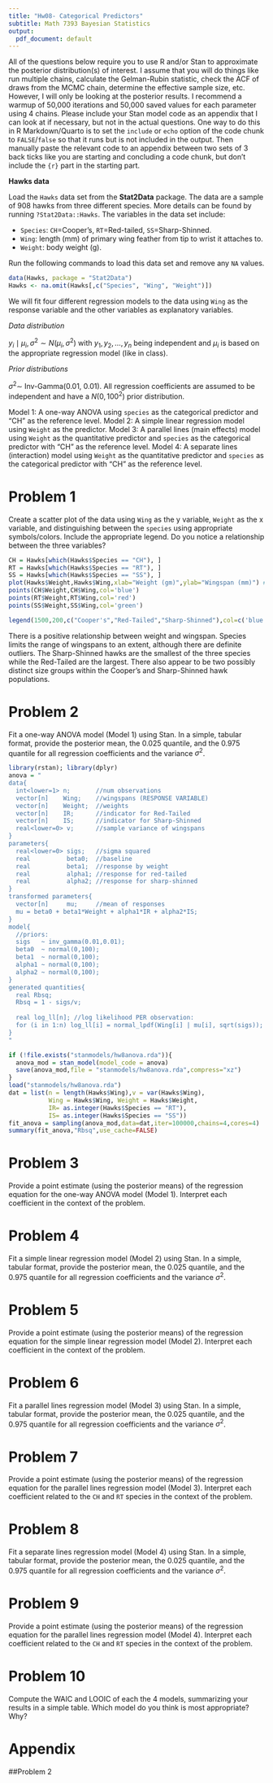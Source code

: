 ```yaml
---
title: "Hw08- Categorical Predictors"
subtitle: Math 7393 Bayesian Statistics
output:
  pdf_document: default
---
```


All of the questions below require you to use R and/or Stan to approximate the posterior distribution(s) of interest.  I assume that you will do things like run multiple chains, calculate the Gelman-Rubin statistic, check the ACF of draws from the MCMC chain, determine the effective sample size, etc.  However, I will only be looking at the posterior results.  I recommend a warmup of 50,000 iterations and 50,000 saved values for each parameter using 4 chains. Please include your Stan model code as an appendix that I can look at if necessary, but not in the actual questions. One way to do this in R Markdown/Quarto is to set the `include` or `echo` option of the code chunk to `FALSE`/`false` so that it runs but is not included in the output. Then manually paste the relevant code to an appendix between two sets of 3 back ticks like you are starting and concluding a code chunk, but don't include the `{r}` part in the starting part.

**Hawks data**

Load the `Hawks` data set from the **Stat2Data** package. The data are a sample of 908 hawks from three different species. More details can be found by running `?Stat2Data::Hawks`. The variables in the data set include:

- `Species`:	`CH`=Cooper's, `RT`=Red-tailed, `SS`=Sharp-Shinned.
- `Wing`: length (mm) of primary wing feather from tip to wrist it attaches to.
- `Weight`:	body weight (g).

Run the following commands to load this data set and remove any `NA` values.

```r
data(Hawks, package = "Stat2Data")
Hawks <- na.omit(Hawks[,c("Species", "Wing", "Weight")])
```

We will fit four different regression models to the data using `Wing` as the response variable and the other variables as explanatory variables.

*Data distribution*

$y_i \mid \mu_i, \sigma^2 \sim N(\mu_i, \sigma^2)$ with $y_1, y_2, \ldots, y_n$ being independent and $\mu_i$ is based on the appropriate regression model (like in class).

*Prior distributions*

$\sigma^2 \sim$ Inv-Gamma(0.01, 0.01).
All regression coefficients are assumed to be independent and have a $N(0,100^2)$ prior distribution.

Model 1: A one-way ANOVA using `species` as the categorical predictor and "CH" as the reference level.
Model 2: A simple linear regression model using `Weight` as the predictor.
Model 3: A parallel lines (main effects) model using `Weight` as the quantitative predictor and `species` as the categorical predictor with "CH" as the reference level.
Model 4: A separate lines (interaction) model using `Weight` as the quantitative predictor and `species` as the categorical predictor with "CH" as the reference level.

# Problem 1 

Create a scatter plot of the data using `Wing` as the y variable, `Weight` as the x variable, and distinguishing between the `species` using appropriate symbols/colors.  Include the appropriate legend. Do you notice a relationship between the three variables?

```r
CH = Hawks[which(Hawks$Species == "CH"), ]
RT = Hawks[which(Hawks$Species == "RT"), ]
SS = Hawks[which(Hawks$Species == "SS"), ]
plot(Hawks$Weight,Hawks$Wing,xlab="Weight (gm)",ylab="Wingspan (mm)") #Get axes right
points(CH$Weight,CH$Wing,col='blue')
points(RT$Weight,RT$Wing,col='red')
points(SS$Weight,SS$Wing,col='green')

legend(1500,200,c("Cooper's","Red-Tailed","Sharp-Shinned"),col=c('blue','red','green'),pch='o')
```

There is a positive relationship between weight and wingspan. Species limits the range of wingspans to an extent, although there are definite outliers. The Sharp-Shinned hawks are the smallest of the three species while the Red-Tailed are the largest. There also appear to be two possibly distinct size groups within the Cooper's and Sharp-Shinned hawk populations.

# Problem 2

Fit a one-way ANOVA model (Model 1) using Stan. In a simple, tabular format, provide the posterior mean, the 0.025 quantile, and the 0.975 quantile for all regression coefficients and the variance $\sigma^2$.

```r
library(rstan); library(dplyr)
anova = "
data{
  int<lower=1> n;       //num observations
  vector[n]    Wing;    //wingspans (RESPONSE VARIABLE)
  vector[n]    Weight;  //weights
  vector[n]    IR;      //indicator for Red-Tailed
  vector[n]    IS;      //indicator for Sharp-Shinned
  real<lower=0> v;      //sample variance of wingspans
}
parameters{
  real<lower=0> sigs;   //sigma squared
  real          beta0;  //baseline
  real          beta1;  //response by weight
  real          alpha1; //response for red-tailed
  real          alpha2; //response for sharp-shinned
}
transformed parameters{
  vector[n]     mu;     //mean of responses
  mu = beta0 + beta1*Weight + alpha1*IR + alpha2*IS;
}
model{
  //priors:
  sigs   ~ inv_gamma(0.01,0.01);
  beta0  ~ normal(0,100);
  beta1  ~ normal(0,100);
  alpha1 ~ normal(0,100);
  alpha2 ~ normal(0,100);
}
generated quantities{
  real Rbsq;
  Rbsq = 1 - sigs/v;
  
  real log_ll[n]; //log likelihood PER observation:
  for (i in 1:n) log_ll[i] = normal_lpdf(Wing[i] | mu[i], sqrt(sigs));
}
"

if (!file.exists("stanmodels/hw8anova.rda")){
  anova_mod = stan_model(model_code = anova)
  save(anova_mod,file = "stanmodels/hw8anova.rda",compress="xz")
}
load("stanmodels/hw8anova.rda")
dat = list(n = length(Hawks$Wing),v = var(Hawks$Wing),
           Wing = Hawks$Wing, Weight = Hawks$Weight,
           IR= as.integer(Hawks$Species == "RT"),
           IS= as.integer(Hawks$Species == "SS"))
fit_anova = sampling(anova_mod,data=dat,iter=100000,chains=4,cores=4)
summary(fit_anova,"Rbsq",use_cache=FALSE)
```
# Problem 3

Provide a point estimate (using the posterior means) of the regression equation for the one-way ANOVA model (Model 1). Interpret each coefficient in the context of the problem.

# Problem 4

Fit a simple linear regression model (Model 2) using Stan. In a simple, tabular format, provide the posterior mean, the 0.025 quantile, and the 0.975 quantile for all regression coefficients and the variance $\sigma^2$.

# Problem 5

Provide a point estimate (using the posterior means) of the regression equation for the simple linear regression model (Model 2). Interpret each coefficient in the context of the problem.


# Problem 6

Fit a parallel lines regression model (Model 3) using Stan. In a simple, tabular format, provide the posterior mean, the 0.025 quantile, and the 0.975 quantile for all regression coefficients and the variance $\sigma^2$.

# Problem 7

Provide a point estimate (using the posterior means) of the regression equation for the parallel lines regression model (Model 3). Interpret each coefficient related to the `CH` and `RT` species in the context of the problem.

# Problem 8

Fit a separate lines regression model (Model 4) using Stan. In a simple, tabular format, provide the posterior mean, the 0.025 quantile, and the 0.975 quantile for all regression coefficients and the variance $\sigma^2$.

# Problem 9

Provide a point estimate (using the posterior means) of the regression equation for the parallel lines regression model (Model 4). Interpret each coefficient related to the `CH` and `RT` species in the context of the problem.

# Problem 10

Compute the WAIC and LOOIC of each the 4 models, summarizing your results in a simple table.  Which model do you think is most appropriate?  Why? 

\newpage

# Appendix

##Problem 2
```

```